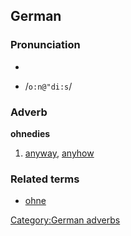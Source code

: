 ==German==
===Pronunciation===
*{{IPA|/oːnəˈdiːs/}}
*{{SAMPA}} /<tt>o:n@"di:s</tt>/

===Adverb===
'''ohnedies'''
#[[anyway]], [[anyhow]]

===Related terms===
*[[ohne]]

[[Category:German adverbs]]